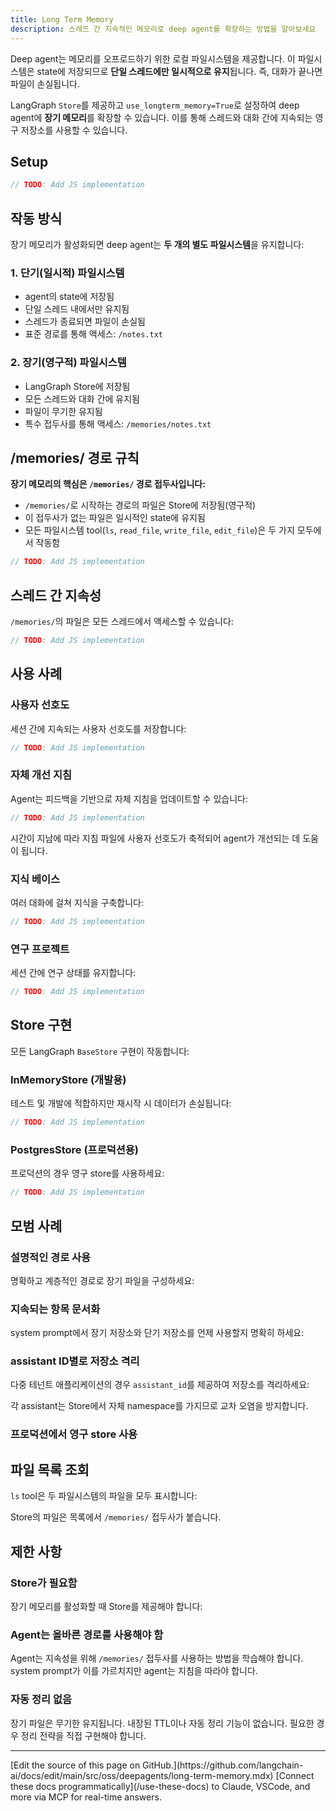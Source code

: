 ```yaml
---
title: Long Term Memory
description: 스레드 간 지속적인 메모리로 deep agent를 확장하는 방법을 알아보세요
---
```


Deep agent는 메모리를 오프로드하기 위한 로컬 파일시스템을 제공합니다. 이 파일시스템은 state에 저장되므로 **단일 스레드에만 일시적으로 유지**됩니다. 즉, 대화가 끝나면 파일이 손실됩니다.

LangGraph `Store`를 제공하고 `use_longterm_memory=True`로 설정하여 deep agent에 **장기 메모리**를 확장할 수 있습니다. 이를 통해 스레드와 대화 간에 지속되는 영구 저장소를 사용할 수 있습니다.

## Setup



```typescript
// TODO: Add JS implementation
```


## 작동 방식

장기 메모리가 활성화되면 deep agent는 **두 개의 별도 파일시스템**을 유지합니다:

### 1. 단기(일시적) 파일시스템
- agent의 state에 저장됨
- 단일 스레드 내에서만 유지됨
- 스레드가 종료되면 파일이 손실됨
- 표준 경로를 통해 액세스: `/notes.txt`

### 2. 장기(영구적) 파일시스템
- LangGraph Store에 저장됨
- 모든 스레드와 대화 간에 유지됨
- 파일이 무기한 유지됨
- 특수 접두사를 통해 액세스: `/memories/notes.txt`

## /memories/ 경로 규칙

**장기 메모리의 핵심은 `/memories/` 경로 접두사입니다:**

- `/memories/`로 시작하는 경로의 파일은 Store에 저장됨(영구적)
- 이 접두사가 없는 파일은 일시적인 state에 유지됨
- 모든 파일시스템 tool(`ls`, `read_file`, `write_file`, `edit_file`)은 두 가지 모두에서 작동함



```typescript
// TODO: Add JS implementation
```


## 스레드 간 지속성

`/memories/`의 파일은 모든 스레드에서 액세스할 수 있습니다:



```typescript
// TODO: Add JS implementation
```


## 사용 사례

### 사용자 선호도

세션 간에 지속되는 사용자 선호도를 저장합니다:



```typescript
// TODO: Add JS implementation
```


### 자체 개선 지침

Agent는 피드백을 기반으로 자체 지침을 업데이트할 수 있습니다:



```typescript
// TODO: Add JS implementation
```


시간이 지남에 따라 지침 파일에 사용자 선호도가 축적되어 agent가 개선되는 데 도움이 됩니다.

### 지식 베이스

여러 대화에 걸쳐 지식을 구축합니다:



```typescript
// TODO: Add JS implementation
```


### 연구 프로젝트

세션 간에 연구 상태를 유지합니다:



```typescript
// TODO: Add JS implementation
```


## Store 구현

모든 LangGraph `BaseStore` 구현이 작동합니다:

### InMemoryStore (개발용)

테스트 및 개발에 적합하지만 재시작 시 데이터가 손실됩니다:



```typescript
// TODO: Add JS implementation
```


### PostgresStore (프로덕션용)

프로덕션의 경우 영구 store를 사용하세요:



```typescript
// TODO: Add JS implementation
```


## 모범 사례

### 설명적인 경로 사용

명확하고 계층적인 경로로 장기 파일을 구성하세요:



### 지속되는 항목 문서화

system prompt에서 장기 저장소와 단기 저장소를 언제 사용할지 명확히 하세요:



### assistant ID별로 저장소 격리

다중 테넌트 애플리케이션의 경우 `assistant_id`를 제공하여 저장소를 격리하세요:



각 assistant는 Store에서 자체 namespace를 가지므로 교차 오염을 방지합니다.

### 프로덕션에서 영구 store 사용



## 파일 목록 조회

`ls` tool은 두 파일시스템의 파일을 모두 표시합니다:



Store의 파일은 목록에서 `/memories/` 접두사가 붙습니다.

## 제한 사항

### Store가 필요함

장기 메모리를 활성화할 때 Store를 제공해야 합니다:



### Agent는 올바른 경로를 사용해야 함

Agent는 지속성을 위해 `/memories/` 접두사를 사용하는 방법을 학습해야 합니다. system prompt가 이를 가르치지만 agent는 지침을 따라야 합니다.

### 자동 정리 없음

장기 파일은 무기한 유지됩니다. 내장된 TTL이나 자동 정리 기능이 없습니다. 필요한 경우 정리 전략을 직접 구현해야 합니다.

---

<Callout icon="pen-to-square" iconType="regular">
    [Edit the source of this page on GitHub.](https://github.com/langchain-ai/docs/edit/main/src/oss/deepagents/long-term-memory.mdx)
</Callout>
<Tip icon="terminal" iconType="regular">
    [Connect these docs programmatically](/use-these-docs) to Claude, VSCode, and more via MCP for    real-time answers.
</Tip>
